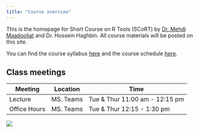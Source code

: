 ```yaml
---
title: "Course overview"
---
```


This is the homepage for Short Course on R Tools (SCoRT) by [Dr. Mehdi Maadooliat](http://www.mssc.mu.edu/~mehdi) and Dr. Hossein Haghbin. All course materials will be posted on this site.

You can find the course syllabus [here](/course-syllabus.html) and the course schedule [here](/).

## Class meetings

| Meeting      | Location  | Time                           |
|--------------|-----------|--------------------------------|
| Lecture      | MS. Teams | Tue & Thur 11:00 am - 12:15 pm |
| Office Hours | MS. Teams | Tue & Thur 12:15 - 1:30 pm     |

![](images/twitter-card.png)
